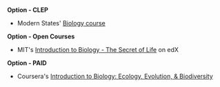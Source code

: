 
<CourseCard title="Introduction to Biology">

**Option - CLEP**

- Modern States' [Biology course](https://modernstates.org/course/biology/)

**Option - Open Courses**

- MIT's [Introduction to Biology - The Secret of Life](https://www.edx.org/course/introduction-to-biology-the-secret-of-life-3) on edX

**Option - PAID**

- Coursera's [Introduction to Biology: Ecology, Evolution, & Biodiversity](https://www.coursera.org/specializations/introduction-to-biology?)

</CourseCard>
